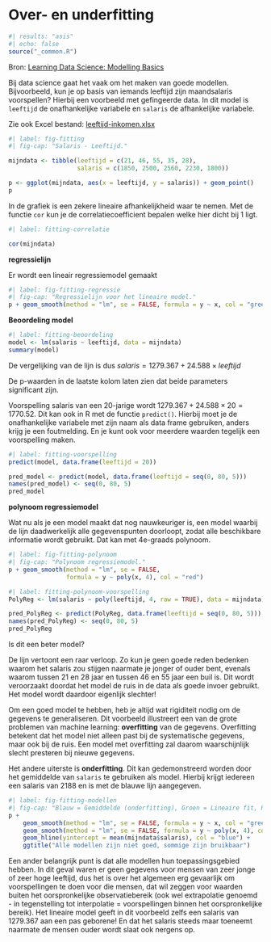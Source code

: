# Over- en underfitting {#sec-overfitting}

```r
#| results: "asis"
#| echo: false
source("_common.R")
```

Bron: [Learning Data Science: Modelling Basics](https://blog.ephorie.de/learning-data-science-modelling-basics)

Bij data science gaat het vaak om het maken van goede modellen. Bijvoorbeeld, kun je op basis van iemands leeftijd zijn maandsalaris voorspellen? Hierbij een voorbeeld met gefingeerde data. In dit model is `leeftijd` de onafhankelijke variabele en `salaris` de afhankelijke variabele.

Zie ook Excel bestand: [leeftijd-inkomen.xlsx](resources/leeftijd-inkomen.xlsx)

```r
#| label: fig-fitting
#| fig-cap: "Salaris - Leeftijd."

mijndata <- tibble(leeftijd = c(21, 46, 55, 35, 28), 
				   salaris = c(1850, 2500, 2560, 2230, 1800))

p <- ggplot(mijndata, aes(x = leeftijd, y = salaris)) + geom_point()
p
```

In de grafiek is een zekere lineaire afhankelijkheid waar te nemen. Met de functie `cor` kun je de correlatiecoefficient bepalen welke hier dicht bij 1 ligt.

```r
#| label: fitting-correlatie

cor(mijndata)
```

**regressielijn**

Er wordt een lineair regressiemodel gemaakt

```r
#| label: fig-fitting-regressie
#| fig-cap: "Regressielijn voor het lineaire model."
p + geom_smooth(method = "lm", se = FALSE, formula = y ~ x, col = "green")
```

**Beoordeling model**

```r
#| label: fitting-beoordeling
model <- lm(salaris ~ leeftijd, data = mijndata)
summary(model)
```

De vergelijking van de lijn is dus $salaris = 1279.367 + 24.588 \times leeftijd$

De p-waarden in de laatste kolom laten zien dat beide parameters significant zijn.

Voorspelling salaris van een 20-jarige wordt $1279.367 + 24.588 \times 20 = 1770.52$. Dit kan ook in R met de functie `predict()`. Hierbij moet je de onafhankelijke variabele met zijn naam als data frame gebruiken, anders krijg je een foutmelding. En je kunt ook voor meerdere waarden tegelijk een voorspelling maken.

```r
#| label: fitting-voorspelling
predict(model, data.frame(leeftijd = 20))

pred_model <- predict(model, data.frame(leeftijd = seq(0, 80, 5)))
names(pred_model) <- seq(0, 80, 5)
pred_model
```

**polynoom regressiemodel**

Wat nu als je een model maakt dat nog nauwkeuriger is, een model waarbij de lijn daadwerkelijk alle gegevenspunten doorloopt, zodat alle beschikbare informatie wordt gebruikt. Dat kan met 4e-graads polynoom.

```r
#| label: fig-fitting-polynoom
#| fig-cap: "Polynoom regressiemodel."
p + geom_smooth(method = "lm", se = FALSE, 
				formula = y ~ poly(x, 4), col = "red")
```

```r
#| label: fitting-polynoom-voorspelling
PolyReg <- lm(salaris ~ poly(leeftijd, 4, raw = TRUE), data = mijndata)

pred_PolyReg <- predict(PolyReg, data.frame(leeftijd = seq(0, 80, 5)))
names(pred_PolyReg) <- seq(0, 80, 5)
pred_PolyReg
```

Is dit een beter model?

De lijn vertoont een raar verloop. Zo kun je geen goede reden bedenken waarom het salaris zou stijgen naarmate je jonger of ouder bent, evenals waarom tussen 21 en 28 jaar en tussen 46 en 55 jaar een buil is. Dit wordt veroorzaakt doordat het model de ruis in de data als goede invoer gebruikt. Het model wordt daardoor eigenlijk slechter!

Om een goed model te hebben, heb je altijd wat rigiditeit nodig om de gegevens te generaliseren. Dit voorbeeld illustreert een van de grote problemen van machine learning: **overfitting** van de gegevens. Overfitting betekent dat het model niet alleen past bij de systematische gegevens, maar ook bij de ruis. Een model met overfitting zal daarom waarschijnlijk slecht presteren bij nieuwe gegevens.

Het andere uiterste is **onderfitting**. Dit kan gedemonstreerd worden door het gemiddelde van `salaris` te gebruiken als model. Hierbij krijgt iedereen een salaris van 2188 en is met de blauwe lijn aangegeven.

```r
#| label: fig-fitting-modellen
#| fig-cap: "Blauw = Gemiddelde (onderfitting), Groen = Lineaire fit, Rood = Polynoom fit (overfitting)."
p + 
	geom_smooth(method = "lm", se = FALSE, formula = y ~ x, col = "green") +
	geom_smooth(method = "lm", se = FALSE, formula = y ~ poly(x, 4), col = "red") + 
	geom_hline(yintercept = mean(mijndata$salaris), col = "blue") + 
	ggtitle("Alle modellen zijn niet goed, sommige zijn bruikbaar")
```

Een ander belangrijk punt is dat alle modellen hun toepassingsgebied hebben. In dit geval waren er geen gegevens voor mensen van zeer jonge of zeer hoge leeftijd, dus het is over het algemeen erg gevaarlijk om voorspellingen te doen voor die mensen, dat wil zeggen voor waarden buiten het oorspronkelijke observatiebereik (ook wel extrapolatie genoemd - in tegenstelling tot interpolatie = voorspellingen binnen het oorspronkelijke bereik). Het lineaire model geeft in dit voorbeeld zelfs een salaris van 1279.367 aan een pas geborene! En dat het salaris steeds maar toeneemt naarmate de mensen ouder wordt slaat ook nergens op.
